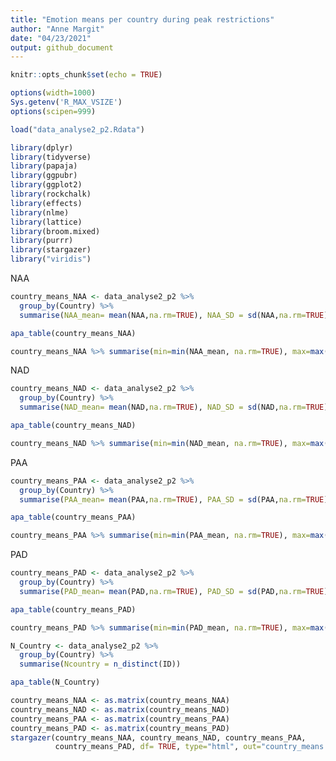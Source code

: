 ---
title: "Emotion means per country during peak restrictions"
author: "Anne Margit"
date: "04/23/2021"
output: github_document
---

```{r setup, include=FALSE}
knitr::opts_chunk$set(echo = TRUE)
```

```{r, set-options, echo=FALSE, cache= FALSE}
options(width=1000)
Sys.getenv('R_MAX_VSIZE')
options(scipen=999)
```

```{r, results = "hide"}
load("data_analyse2_p2.Rdata")
```


```{r, message=F}
library(dplyr)
library(tidyverse)
library(papaja)
library(ggpubr)
library(ggplot2)
library(rockchalk)
library(effects)
library(nlme)
library(lattice)
library(broom.mixed)
library(purrr)
library(stargazer)
library("viridis")  
```

NAA
```{r}
country_means_NAA <- data_analyse2_p2 %>%
  group_by(Country) %>%
  summarise(NAA_mean= mean(NAA,na.rm=TRUE), NAA_SD = sd(NAA,na.rm=TRUE), NAA_min = min(NAA,na.rm=TRUE), NAA_max = max(NAA,na.rm=TRUE))
```

```{r}
apa_table(country_means_NAA)

country_means_NAA %>% summarise(min=min(NAA_mean, na.rm=TRUE), max=max(NAA_mean, na.rm=TRUE))
```

NAD
```{r}
country_means_NAD <- data_analyse2_p2 %>%
  group_by(Country) %>%
  summarise(NAD_mean= mean(NAD,na.rm=TRUE), NAD_SD = sd(NAD,na.rm=TRUE), NAA_min = min(NAD,na.rm=TRUE), NAD_max = max(NAD,na.rm=TRUE))
```

```{r}
apa_table(country_means_NAD)

country_means_NAD %>% summarise(min=min(NAD_mean, na.rm=TRUE), max=max(NAD_mean, na.rm=TRUE))
```

PAA
```{r}
country_means_PAA <- data_analyse2_p2 %>%
  group_by(Country) %>%
  summarise(PAA_mean= mean(PAA,na.rm=TRUE), PAA_SD = sd(PAA,na.rm=TRUE), PAA_min = min(PAA,na.rm=TRUE), PAA_max = max(PAA,na.rm=TRUE))
```

```{r}
apa_table(country_means_PAA)

country_means_PAA %>% summarise(min=min(PAA_mean, na.rm=TRUE), max=max(PAA_mean, na.rm=TRUE))
```

PAD
```{r}
country_means_PAD <- data_analyse2_p2 %>%
  group_by(Country) %>%
  summarise(PAD_mean= mean(PAD,na.rm=TRUE), PAD_SD = sd(PAD,na.rm=TRUE), PAD_min = min(PAD,na.rm=TRUE), PAD_max = max(PAD,na.rm=TRUE))
```

```{r}
apa_table(country_means_PAD)

country_means_PAD %>% summarise(min=min(PAD_mean, na.rm=TRUE), max=max(PAD_mean, na.rm=TRUE))
```


```{r}
N_Country <- data_analyse2_p2 %>%
  group_by(Country) %>%
  summarise(Ncountry = n_distinct(ID))
```

```{r}
apa_table(N_Country)
```

```{r}
country_means_NAA <- as.matrix(country_means_NAA)
country_means_NAD <- as.matrix(country_means_NAD) 
country_means_PAA <- as.matrix(country_means_PAA)
country_means_PAD <- as.matrix(country_means_PAD)
stargazer(country_means_NAA, country_means_NAD, country_means_PAA,
          country_means_PAD, df= TRUE, type="html", out="country_means.doc")
```

